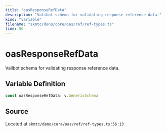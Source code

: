 ```yaml
---
title: "oasResponseRefData"
description: "Valibot schema for validating response reference data."
kind: "variable"
filename: "skmtc/deno/core/oas/ref/ref-types.ts"
line: 56
---
```


# oasResponseRefData

Valibot schema for validating response reference data.

## Variable Definition

```typescript
const oasResponseRefData: v.GenericSchema
```

## Source

Located at `skmtc/deno/core/oas/ref/ref-types.ts:56:13`
